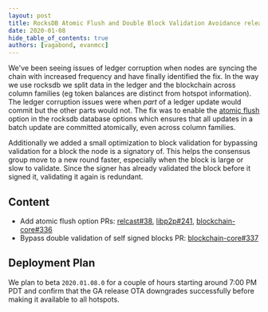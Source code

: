 ```yaml
---
layout: post
title: RocksDB Atomic Flush and Double Block Validation Avoidance release
date: 2020-01-08
hide_table_of_contents: true
authors: [vagabond, evanmcc]
---
```


We've been seeing issues of ledger corruption when nodes are syncing the chain with increased
frequency and have finally identified the fix. In the way we use rocksdb we split data in the ledger
and the blockchain across column families (eg token balances are distinct from hotspot information).
The ledger corruption issues were when _part_ of a ledger update would commit but the other parts
would not. The fix was to enable the
[atomic flush](https://github.com/facebook/rocksdb/wiki/Atomic-flush) option in the rocksdb database
options which ensures that all updates in a batch update are committed atomically, even across
column families.

<!--truncate-->

Additionally we added a small optimization to block validation for bypassing validation for a block
the node is a signatory of. This helps the consensus group move to a new round faster, especially
when the block is large or slow to validate. Since the signer has already validated the block before
it signed it, validating it again is redundant.

## Content

- Add atomic flush option PRs: [relcast#38](https://github.com/helium/relcast/pull/38),
  [libp2p#241](https://github.com/helium/erlang-libp2p/pull/241),
  [blockchain-core#336](https://github.com/helium/blockchain-core/pull/336)
- Bypass double validation of self signed blocks PR:
  [blockchain-core#337](https://github.com/helium/blockchain-core/pull/337)

## Deployment Plan

We plan to beta `2020.01.08.0` for a couple of hours starting around 7:00 PM PDT and confirm that
the GA release OTA downgrades successfully before making it available to all hotspots.
